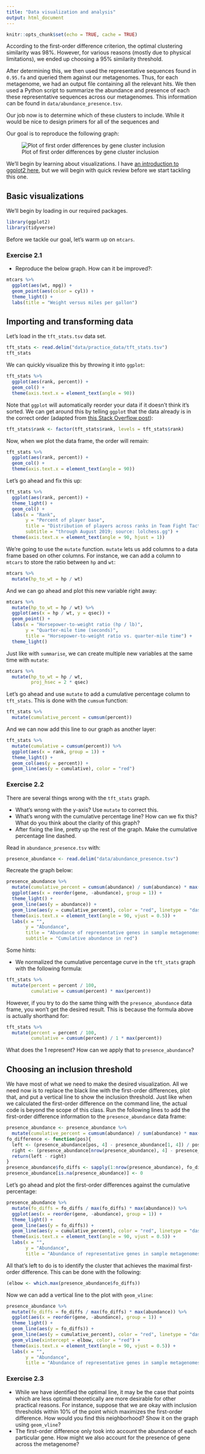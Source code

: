 ```yaml
---
title: "Data visualization and analysis"
output: html_document
---
```


```r
knitr::opts_chunk$set(echo = TRUE, cache = TRUE)
```

According to the first-order difference criterion, the optimal clustering similarity was 98%. However, for various reasons (mostly due to physical limitations), we ended up choosing a 95% similarity threshold. 

After determining this, we then used the representative sequences found in `0.95.fa` and queried them against our metagenomes. Thus, for each metagenome, we had an output file containing all the relevant hits. We then used a Python script to summarize the abundance and presence of each these representative sequences across our metagenomes. This information can be found in `data/abundance_presence.tsv`.

Our job now is to determine which of these clusters to include. While it would be nice to design primers for all of the sequences and 

Our goal is to reproduce the following graph:

![Plot of first order differences by gene cluster inclusion](data/plot.fo_difference.2-1.png)

We'll begin by learning about visualizations. I have [an introduction to ggplot2 here](https://pommevilla.github.io/p3.bootcamp.r.2019/lesson_2.html), but we will begin with quick review before we start tackling this one.

## Basic visualizations

We'll begin by loading in our required packages.

```r
library(ggplot2)
library(tidyverse)
```

Before we tackle our goal, let's warm up on `mtcars`.

### Exercise 2.1

* Reproduce the below graph. How can it be improved?:

```r
mtcars %>% 
  ggplot(aes(wt, mpg)) +
  geom_point(aes(color = cyl)) + 
  theme_light() +
  labs(title = "Weight versus miles per gallon")
```



## Importing and transforming data

Let's load in the `tft_stats.tsv` data set.

```r
tft_stats <- read.delim("data/practice_data/tft_stats.tsv")
tft_stats
```

We can quickly visualize this by throwing it into `ggplot`:

```r
tft_stats %>% 
  ggplot(aes(rank, percent)) + 
  geom_col() + 
  theme(axis.text.x = element_text(angle = 90))
```

Note that `ggplot` will automatically reorder your data if it doesn't think it's sorted. We can get around this by telling `ggplot` that the data already is in the correct order (adapted from [this Stack Overflow post](https://stackoverflow.com/a/38132711)):

```r
tft_stats$rank <- factor(tft_stats$rank, levels = tft_stats$rank)
```

Now, when we plot the data frame, the order will remain:

```r
tft_stats %>% 
  ggplot(aes(rank, percent)) + 
  geom_col() +
  theme(axis.text.x = element_text(angle = 90)) 
```

Let's go ahead and fix this up:

```r
tft_stats %>% 
  ggplot(aes(rank, percent)) + 
  theme_light() +
  geom_col() +
  labs(x = "Rank",
       y = "Percent of player base",
       title = "Distribution of players across ranks in Team Fight Tactics",
       subtitle = "through August 2019; source: lolchess.gg") + 
  theme(axis.text.x = element_text(angle = 90, hjust = 1)) 

```

We're going to use the `mutate` function. `mutate` lets us add columns to a data frame based on other columns. For instance, we can add a column to `mtcars` to store the ratio between `hp` and `wt`:

```r
mtcars %>% 
  mutate(hp_to_wt = hp / wt)
```

And we can go ahead and plot this new variable right away:

```r
mtcars %>% 
  mutate(hp_to_wt = hp / wt) %>% 
  ggplot(aes(x = hp / wt, y = qsec)) +
  geom_point() + 
  labs(x = "Horsepower-to-weight ratio (hp / lb)",
       y = "Quarter-mile time (seconds)",
       title = "Horsepower-to-weight ratio vs. quarter-mile time") + 
  theme_light()
```

Just like with `summarise`, we can create multiple new variables at the same time with `mutate`:

```r
mtcars %>% 
  mutate(hp_to_wt = hp / wt,
         proj_hsec = 2 * qsec)
```


Let's go ahead and use `mutate` to add a cumulative percentage column to `tft_stats`. This is done with the `cumsum` function:

```r
tft_stats %>% 
  mutate(cumulative_percent = cumsum(percent)) 
```

And we can now add this line to our graph as another layer:

```r
tft_stats %>% 
  mutate(cumulative = cumsum(percent)) %>% 
  ggplot(aes(x = rank, group = 1)) + 
  theme_light() + 
  geom_col(aes(y = percent)) +
  geom_line(aes(y = cumulative), color = "red")
```

### Exercise 2.2

There are several things wrong with the `tft_stats` graph.

* What's wrong with the y-axis? Use `mutate` to correct this.
* What's wrong with the cumulative percentage line? How can we fix this? What do you think about the clarity of this graph?
* After fixing the line, pretty up the rest of the graph. Make the cumulative percentage line dashed.

Read in `abundance_presence.tsv` with:

```r
presence_abundance <- read.delim("data/abundance_presence.tsv")
```

Recreate the graph below:

```r
presence_abundance %>% 
  mutate(cumulative_percent = cumsum(abundance) / sum(abundance) * max(abundance)) %>% 
  ggplot(aes(x = reorder(gene, -abundance), group = 1)) +
  theme_light() + 
  geom_line(aes(y = abundance)) + 
  geom_line(aes(y = cumulative_percent), color = "red", linetype = "dashed") + 
  theme(axis.text.x = element_text(angle = 90, vjust = 0.5)) + 
  labs(x = "",
       y = "Abundance",
       title = "Abundance of representative genes in sample metagenomes",
       subtitle = "Cumulative abundance in red")
```

Some hints:

* We normalized the cumulative percentage curve in the `tft_stats` graph with the following formula:

```r
tft_stats %>% 
  mutate(percent = percent / 100,
         cumulative = cumsum(percent) * max(percent)) 
```

However, if you try to do the same thing with the `presence_abundance` data frame, you won't get the desired result. This is because the formula above is actually shorthand for:

```r
tft_stats %>% 
  mutate(percent = percent / 100,
         cumulative = cumsum(percent) / 1 * max(percent)) 
```

What does the 1 represent? How can we apply that to `presence_abundance`?

## Choosing an inclusion threshold

We have most of what we need to make the desired visualization. All we need now is to replace the black line with the first-order differences, plot that, and put a vertical line to show the inclusion threshold. Just like when we calculated the first-order difference on the command line, the actual code is beyond the scope of this class. Run the following lines to add the first-order difference information to the `presence_abundance` data frame:

```r
presence_abundance <- presence_abundance %>% 
  mutate(cumulative_percent = cumsum(abundance) / sum(abundance) * max(abundance))
fo_difference <- function(pos){
  left <- (presence_abundance[pos, 4] - presence_abundance[1, 4]) / pos
  right <- (presence_abundance[nrow(presence_abundance), 4] - presence_abundance[pos, 4]) / (nrow(presence_abundance) - pos)
  return(left - right)
}
presence_abundance$fo_diffs <- sapply(1:nrow(presence_abundance), fo_difference)
presence_abundance[is.na(presence_abundance)] <- 0
```

Let's go ahead and plot the first-order differences against the cumulative percentage:

```r
presence_abundance %>% 
  mutate(fo_diffs = fo_diffs / max(fo_diffs) * max(abundance)) %>% 
  ggplot(aes(x = reorder(gene, -abundance), group = 1)) +
  theme_light() + 
  geom_line(aes(y = fo_diffs)) + 
  geom_line(aes(y = cumulative_percent), color = "red", linetype = "dashed") + 
  theme(axis.text.x = element_text(angle = 90, vjust = 0.5)) + 
  labs(x = "",
       y = "Abundance",
       title = "Abundance of representative genes in sample metagenomes")
```

All that's left to do is to identify the cluster that achieves the maximal first-order difference. This can be done with the following:

```r
(elbow <- which.max(presence_abundance$fo_diffs))
```

Now we can add a vertical line to the plot with `geom_vline`:

```r
presence_abundance %>% 
  mutate(fo_diffs = fo_diffs / max(fo_diffs) * max(abundance)) %>% 
  ggplot(aes(x = reorder(gene, -abundance), group = 1)) +
  theme_light() + 
  geom_line(aes(y = fo_diffs)) + 
  geom_line(aes(y = cumulative_percent), color = "red", linetype = "dashed") + 
  geom_vline(xintercept = elbow, color = "red") + 
  theme(axis.text.x = element_text(angle = 90, vjust = 0.5)) + 
  labs(x = "",
       y = "Abundance",
       title = "Abundance of representative genes in sample metagenomes")
```

### Exercise 2.3

* While we have identified the optimal line, it may be the case that points which are less optimal theoretically are more desirable for other practical reasons. For instance, suppose that we are okay with inclusion thresholds within 10% of the point which maximizes the first-order difference. How would you find this neighborhood? Show it on the graph using `geom_vline`?
* The first-order difference only took into account the abundance of each particular gene. How might we also account for the presence of gene across the metagenome?